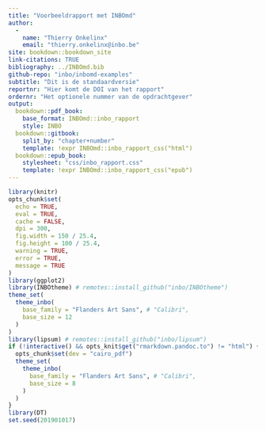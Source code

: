 ```yaml
--- 
title: "Voorbeeldrapport met INBOmd"
author: 
  - 
    name: "Thierry Onkelinx"
    email: "thierry.onkelinx@inbo.be"
site: bookdown::bookdown_site
link-citations: TRUE
bibliography: ../INBOmd.bib
github-repo: "inbo/inbomd-examples"
subtitle: "Dit is de standaardversie"
reportnr: "Hier komt de DOI van het rapport"
ordernr: "Het optionele nummer van de opdrachtgever"
output:
  bookdown::pdf_book:
    base_format: INBOmd::inbo_rapport
    style: INBO
  bookdown::gitbook:
    split_by: "chapter+number"
    template: !expr INBOmd::inbo_rapport_css("html")
  bookdown::epub_book:
    stylesheet: "css/inbo_rapport.css"
    template: !expr INBOmd::inbo_rapport_css("epub")
---
```


```r
library(knitr)
opts_chunk$set(
  echo = TRUE, 
  eval = TRUE,
  cache = FALSE,
  dpi = 300,
  fig.width = 150 / 25.4,
  fig.height = 100 / 25.4,
  warning = TRUE,
  error = TRUE,
  message = TRUE
)
library(ggplot2)
library(INBOtheme) # remotes::install_github("inbo/INBOtheme")
theme_set(
  theme_inbo(
    base_family = "Flanders Art Sans", # "Calibri",
    base_size = 12
  )
)
library(lipsum) # remotes::install_github("inbo/lipsum")
if (!interactive() && opts_knit$get("rmarkdown.pandoc.to") != "html") {
  opts_chunk$set(dev = "cairo_pdf")
  theme_set(
    theme_inbo(
      base_family = "Flanders Art Sans", # "Calibri",
      base_size = 8
    )
  )
}
library(DT)
set.seed(201901017)
```
